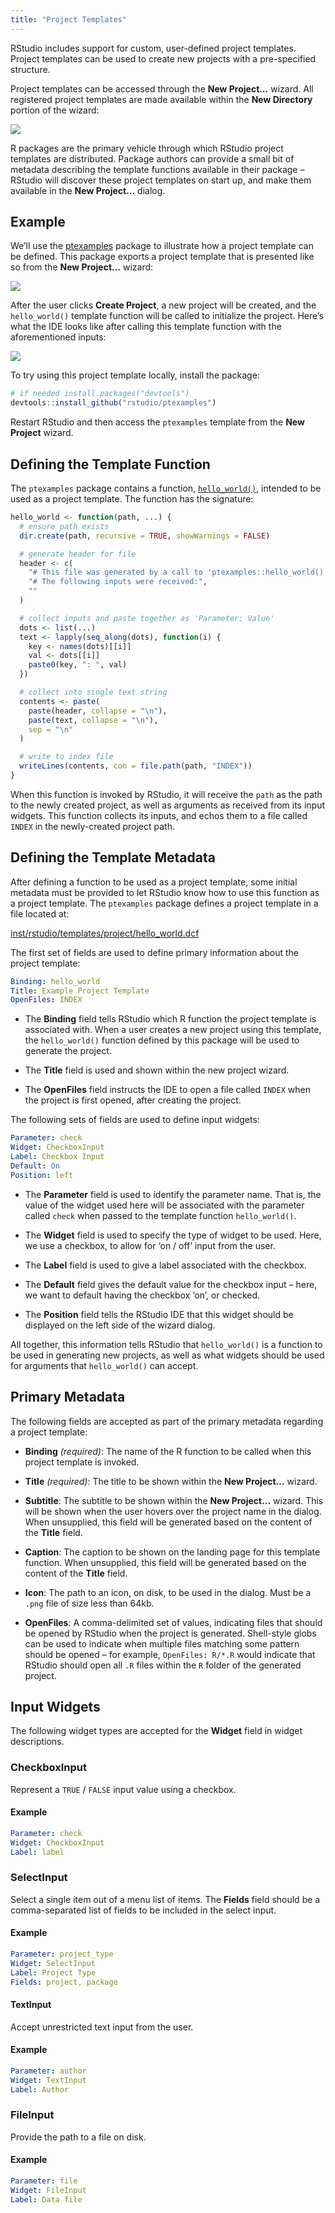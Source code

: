 ```yaml
---
title: "Project Templates"
---
```


RStudio includes support for custom, user-defined project templates. Project templates can be used to create new projects with a pre-specified structure.

Project templates can be accessed through the **New Project...** wizard. All registered project templates are made available within the **New Directory** portion of the wizard:

![](images/new-project.png){fig-alt="A screenshot of the RStudio > New Project wizard"}

R packages are the primary vehicle through which RStudio project templates are distributed. Package authors can provide a small bit of metadata describing the template functions available in their package -- RStudio will discover these project templates on start up, and make them available in the **New Project...** dialog.

## Example

We'll use the [ptexamples](https://github.com/rstudio/ptexamples) package to illustrate how a project template can be defined. This package exports a project template that is presented like so from the **New Project...** wizard:

![](images/ptexamples-wizard.png){fig-alt="A screenshot of the Create Example Project Template wizard with a directory name and other user input options."}

After the user clicks **Create Project**, a new project will be created, and the `hello_world()` template function will be called to initialize the project. Here's what the IDE looks like after calling this template function with the aforementioned inputs:

![](images/ptexamples-rstudio.png){fig-alt="A screenshot of the newly created ptexamples RStudio project displaying the index with the user inputs."}

To try using this project template locally, install the package:

``` r
# if needed install.packages("devtools")
devtools::install_github("rstudio/ptexamples")
```

Restart RStudio and then access the `ptexamples` template from the **New Project** wizard.

## Defining the Template Function

The `ptexamples` package contains a function, [`hello_world()`](https://github.com/rstudio/ptexamples/blob/master/R/hello_world.R), intended to be used as a project template. The function has the signature:

``` r
hello_world <- function(path, ...) {
  # ensure path exists
  dir.create(path, recursive = TRUE, showWarnings = FALSE)

  # generate header for file
  header <- c(
    "# This file was generated by a call to 'ptexamples::hello_world()'.",
    "# The following inputs were received:",
    ""
  )

  # collect inputs and paste together as 'Parameter: Value'
  dots <- list(...)
  text <- lapply(seq_along(dots), function(i) {
    key <- names(dots)[[i]]
    val <- dots[[i]]
    paste0(key, ": ", val)
  })

  # collect into single text string
  contents <- paste(
    paste(header, collapse = "\n"),
    paste(text, collapse = "\n"),
    sep = "\n"
  )

  # write to index file
  writeLines(contents, con = file.path(path, "INDEX"))
}
```

When this function is invoked by RStudio, it will receive the `path` as the path to the newly created project, as well as arguments as received from its input widgets. This function collects its inputs, and echos them to a file called `INDEX` in the newly-created project path.

## Defining the Template Metadata

After defining a function to be used as a project template, some initial metadata must be provided to let RStudio know how to use this function as a project template. The `ptexamples` package defines a project template in a file located at:

[inst/rstudio/templates/project/hello_world.dcf](https://github.com/rstudio/ptexamples/blob/master/inst/rstudio/templates/project/hello_world.dcf)

The first set of fields are used to define primary information about the project template:

``` yaml
Binding: hello_world
Title: Example Project Template
OpenFiles: INDEX
```

-   The **Binding** field tells RStudio which R function the project template is associated with. When a user creates a new project using this template, the `hello_world()` function defined by this package will be used to generate the project.

-   The **Title** field is used and shown within the new project wizard.

-   The **OpenFiles** field instructs the IDE to open a file called `INDEX` when the project is first opened, after creating the project.

The following sets of fields are used to define input widgets:

``` yaml
Parameter: check
Widget: CheckboxInput
Label: Checkbox Input
Default: On
Position: left
```

-   The **Parameter** field is used to identify the parameter name. That is, the value of the widget used here will be associated with the parameter called `check` when passed to the template function `hello_world()`.

-   The **Widget** field is used to specify the type of widget to be used. Here, we use a checkbox, to allow for 'on / off' input from the user.

-   The **Label** field is used to give a label associated with the checkbox.

-   The **Default** field gives the default value for the checkbox input -- here, we want to default having the checkbox 'on', or checked.

-   The **Position** field tells the RStudio IDE that this widget should be displayed on the left side of the wizard dialog.

All together, this information tells RStudio that `hello_world()` is a function to be used in generating new projects, as well as what widgets should be used for arguments that `hello_world()` can accept.

## Primary Metadata

The following fields are accepted as part of the primary metadata regarding a project template:

-   **Binding** *(required)*: The name of the R function to be called when this project template is invoked.

-   **Title** *(required)*: The title to be shown within the **New Project...** wizard.

-   **Subtitle**: The subtitle to be shown within the **New Project...** wizard. This will be shown when the user hovers over the project name in the dialog. When unsupplied, this field will be generated based on the content of the **Title** field.

-   **Caption**: The caption to be shown on the landing page for this template function. When unsupplied, this field will be generated based on the content of the **Title** field.

-   **Icon**: The path to an icon, on disk, to be used in the dialog. Must be a `.png` file of size less than 64kb.

-   **OpenFiles**: A comma-delimited set of values, indicating files that should be opened by RStudio when the project is generated. Shell-style globs can be used to indicate when multiple files matching some pattern should be opened -- for example, `OpenFiles: R/*.R` would indicate that RStudio should open all `.R` files within the `R` folder of the generated project.

## Input Widgets

The following widget types are accepted for the **Widget** field in widget descriptions.

### CheckboxInput

Represent a `TRUE` / `FALSE` input value using a checkbox.

#### Example

``` yaml
Parameter: check
Widget: CheckboxInput
Label: label
```

### SelectInput

Select a single item out of a menu list of items. The **Fields** field should be a comma-separated list of fields to be included in the select input.

#### Example

``` yaml
Parameter: project_type
Widget: SelectInput
Label: Project Type
Fields: project, package
```

#### TextInput

Accept unrestricted text input from the user.

#### Example

``` yaml
Parameter: author
Widget: TextInput
Label: Author
```

### FileInput

Provide the path to a file on disk.

#### Example

``` yaml
Parameter: file
Widget: FileInput
Label: Data file
```
